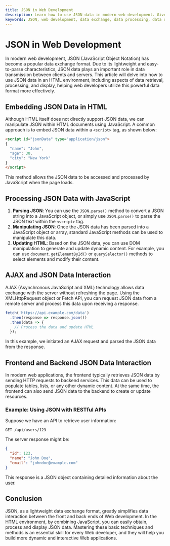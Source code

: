 ```yaml
---
title: JSON in Web Development
description: Learn how to use JSON data in modern web development. Give some basic example of how to use json in ajax.
keywords: JSON, web development, data exchange, data processing, data display, ajax
---
```


# JSON in Web Development

In modern web development, JSON (JavaScript Object Notation) has become a popular data exchange format. Due to its lightweight and easy-to-parse characteristics, JSON data plays an important role in data transmission between clients and servers. This article will delve into how to use JSON data in an HTML environment, including aspects of data retrieval, processing, and display, helping web developers utilize this powerful data format more effectively.

## Embedding JSON Data in HTML

Although HTML itself does not directly support JSON data, we can manipulate JSON within HTML documents using JavaScript. A common approach is to embed JSON data within a `<script>` tag, as shown below:

```html
<script id="jsonData" type="application/json">
{
  "name": "John",
  "age": 30,
  "city": "New York"
}
</script>
```

This method allows the JSON data to be accessed and processed by JavaScript when the page loads.

## Processing JSON Data with JavaScript

1. **Parsing JSON**: You can use the `JSON.parse()` method to convert a JSON string into a JavaScript object, or simply use `JSON.parse()` to parse the JSON text within the `<script>` tag.
2. **Manipulating JSON**: Once the JSON data has been parsed into a JavaScript object or array, standard JavaScript methods can be used to manipulate this data.
3. **Updating HTML**: Based on the JSON data, you can use DOM manipulation to generate and update dynamic content. For example, you can use `document.getElementById()` or `querySelector()` methods to select elements and modify their content.

## AJAX and JSON Data Interaction

AJAX (Asynchronous JavaScript and XML) technology allows data exchange with the server without refreshing the page. Using the XMLHttpRequest object or Fetch API, you can request JSON data from a remote server and process this data upon receiving a response.

```javascript
fetch('https://api.example.com/data')
  .then(response => response.json())
  .then(data => {
    // Process the data and update HTML
  });
```

In this example, we initiated an AJAX request and parsed the JSON data from the response.

## Frontend and Backend JSON Data Interaction

In modern web applications, the frontend typically retrieves JSON data by sending HTTP requests to backend services. This data can be used to populate tables, lists, or any other dynamic content. At the same time, the frontend can also send JSON data to the backend to create or update resources.

### Example: Using JSON with RESTful APIs

Suppose we have an API to retrieve user information:

```http
GET /api/users/123
```

The server response might be:

```json
{
  "id": 123,
  "name": "John Doe",
  "email": "johndoe@example.com"
}
```

This response is a JSON object containing detailed information about the user.

## Conclusion

JSON, as a lightweight data exchange format, greatly simplifies data interaction between the front and back ends of Web development. In the HTML environment, by combining JavaScript, you can easily obtain, process and display JSON data. Mastering these basic techniques and methods is an essential skill for every Web developer, and they will help you build more dynamic and interactive Web applications.
